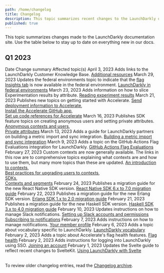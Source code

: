 ```yaml
---
path: /home/changelog
title: Changelog
description: This topic summarizes recent changes to the LaunchDarkly documentation.
published: true
---
```


This topic summarizes changes made to the LaunchDarkly documentation site. Use the table below to stay up to date on everything new in our docs.

## Q1 2023

<Table>
  <TableHeader>
    <TableHeadCell>Date</TableHeadCell>
    <TableHeadCell>Change summary</TableHeadCell>
    <TableHeadCell>Affected topic(s)</TableHeadCell>
  </TableHeader>
  <TableBody>
  <TableRow>
    <TableCell>April 3, 2023</TableCell>
    <TableCell>Adds links to the LaunchDarkly Customer Knowledge Base.</TableCell>
    <TableCell><a href="/guides/additional-resources">Additional resources</a></TableCell>
  </TableRow>
  <TableRow>
    <TableCell>March 29, 2023</TableCell>
    <TableCell>Updates the federal environments topic to indicate that the <a href="/home/flags/insights">flag Insights tab</a> is now available in the federal environment.</TableCell>
    <TableCell><a href="/home/advanced/federal">LaunchDarkly in federal environments</a></TableCell>
  </TableRow>
  <TableRow>
    <TableCell>March 23, 2023</TableCell>
    <TableCell>Adds information on how to slice Experimentation results by attribute.</TableCell>
    <TableCell><a href="/home/analyzing-experiments/results">Reading experiment results</a></TableCell>
  </TableRow>
  <TableRow>
    <TableCell>March 21, 2023</TableCell>
    <TableCell>Publishes new topics on getting started with Accelerate.</TableCell>
    <TableCell>
      <a href="/home/accelerate/config-deployment-accelerate">Send deployment information to Accelerate</a>,<br />
      <a href="/home/accelerate/github-app-accelerate">Install the Accelerate GitHub app</a>,<br />
      <a href="/home/accelerate/code-refs-accelerate">Set up code references for Accelerate</a>
    </TableCell>
  </TableRow>
  <TableRow>
    <TableCell>March 16, 2023</TableCell>
    <TableCell>Publishes SDK feature topics on creating anonymous users and setting private attributes.</TableCell>
    <TableCell>
      <a href="/sdk/features/anonymous">Anonymous contexts and users</a>,<br />
      <a href="/sdk/features/private-attributes">Private attributes</a>
    </TableCell>
  </TableRow>
   <TableRow>
    <TableCell>March 13, 2023</TableCell>
    <TableCell>Adds a guide for LaunchDarkly partners on building a metric import and sync integration.</TableCell>
    <TableCell><a href="/guides/integrations/build-metric">Building a metric import and sync integration</a></TableCell>
  </TableRow>
  <TableRow>
    <TableCell>March 9, 2023</TableCell>
    <TableCell>Adds a topic on the GitHub Actions Flag Evaluations integration for LaunchDarkly.</TableCell>
    <TableCell><a href="/integrations/github-actions-flag-evaluations">GitHub Actions Flag Evaluations</a></TableCell>
  </TableRow>
  <TableRow>
    <TableCell>February 27, 2023</TableCell>
    <TableCell>Custom contexts are now generally available. The links in this row are to comprehensive topics explaining what contexts are and how to use them, but many more topics than these are updated.</TableCell>
    <TableCell><a href="/guides/flags/intro-contexts">An introduction to contexts</a>, <br />
    <a href="/guides/flags/upgrading-contexts">Best practices for upgrading users to contexts</a>, <br />
    <a href="/sdk">SDKs</a>, <br />
    <a href="/home/contexts">Contexts and segments</a></TableCell>
  </TableRow>
  <TableRow>
    <TableCell>February 24, 2023</TableCell>
    <TableCell>Publishes a migration guide for the new React Native SDK version.</TableCell>
    <TableCell><a href="/sdk/client-side/react/react-native-migration-6-to-7">React Native SDK 6.x to 7.0 migration guide</a></TableCell>
  </TableRow>
  <TableRow>
    <TableCell>February 22, 2023</TableCell>
    <TableCell>Publishes a migration guide for the new Erlang SDK version.</TableCell>
    <TableCell><a href="/sdk/server-side/erlang/migration-1-to-2">Erlang SDK 1.x to 2.0 migration guide</a></TableCell>
  </TableRow>
  <TableRow>
    <TableCell>February 21, 2023</TableCell>
    <TableCell>Publishes a migration guide for the new Haskell SDK version.</TableCell>
    <TableCell><a href="/sdk/server-side/haskell/migration-3-to-4">Haskell SDK 3.x to 4.0 migration guide</a></TableCell>
  </TableRow>
  <TableRow>
    <TableCell>February 10, 2023</TableCell>
    <TableCell>Updates instructions on how to manage Slack notifications.</TableCell>
    <TableCell>
      <a href="/integrations/slack/setting-up">Setting up Slack accounts and permissions</a><br />
      <a href="/integrations/slack/notifications">Subscribing to notifications</a>
    </TableCell>
  </TableRow>
  <TableRow>
    <TableCell>February 7, 2023</TableCell>
    <TableCell>Adds instructions on how to manage notifications.</TableCell>
    <TableCell><a href="/home/members/profile">Your member profile</a></TableCell>
  </TableRow>
  <TableRow>
    <TableCell>February 6, 2023</TableCell>
    <TableCell>Adds a topic about vocabulary specific to LaunchDarkly.</TableCell>
    <TableCell><a href="/home/getting-started/vocabulary">LaunchDarkly vocabulary</a></TableCell>
  </TableRow>
  <TableRow>
    <TableCell>February 2, 2023</TableCell>
    <TableCell>Adds a topic about Accelerate's flag health features.</TableCell>
    <TableCell><a href="/home/accelerate/accelerate-metrics/flag-health">Flag health</a></TableCell>
  </TableRow>
  <TableRow>
    <TableCell>February 2, 2023</TableCell>
    <TableCell>Adds instructions for logging into LaunchDarkly using SSO.</TableCell>
    <TableCell><a href="/home/getting-started/your-account">Joining an account</a></TableCell>
  </TableRow>
  <TableRow>
    <TableCell>February 1, 2023</TableCell>
    <TableCell>Updates the Svelte guide to reflect recent changes to SvelteKit.</TableCell>
    <TableCell><a href="/guides/infrastructure/svelte">Using LaunchDarkly with Svelte</a></TableCell>
  </TableRow>
  </TableBody>
</Table>

To review older changelog entries, read the [Changelog archive](/home/changelog/archive).
